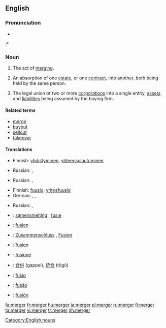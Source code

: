 ==English==

===Pronunciation===
* {{IPA|/ˈmɚdʒɝ/}}
:* {{rhymes|ɜː(r)dʒə(r)}}

===Noun===
{{en-noun}}

# The act of [[merge|merging]].
# {{law}} An absorption of one [[estate]], or one [[contract]], into another, both being held by the same person.
# {{economics}} The legal union of two or more [[corporation]]s into a single entity, [[asset]]s and [[liability|liabilities]] being assumed by the buying firm.

====Related terms====
* [[merge]]
* [[buyout]]
* [[sellout]]
* [[takeover]]

====Translations====
{{trans-top|the act of merging}}
* Finnish: [[yhdistyminen]], [[yhteensulautuminen]]
{{trans-mid}}
* Russian: {{t|ru|слияние|n|sc=Cyrl|tr=slijánije}}, {{t|ru|поглощение|n|sc=Cyrl|tr=pogloš'énije}}
{{trans-bottom}}

{{trans-top|an absorption of one estate, or one contract}}
* Russian: {{t|ru|слияние|n|sc=Cyrl|tr=slijánije}}, {{t|ru|поглощение|n|sc=Cyrl|tr=pogloš'énije}}
{{trans-mid}}
{{trans-bottom}}

{{trans-top|the legal union of two or more corporations}}
* Finnish: [[fuusio]], [[yritysfuusio]]
* German: {{t|de|Fusion|f}}, {{t|de|Firmenzusammenschluss|m}}, {{t|de|Zusammenschluss}}
{{trans-mid}}
* Russian: {{t|ru|слияние|n|sc=Cyrl|tr=slijánije}}, {{t|ru|поглощение|n|sc=Cyrl|tr=pogloš'énije}}
{{trans-bottom}}

{{checktrans-top}}
* {{ttbc|Dutch}}: [[samensmelting]] {{f}}, [[fusie]] {{f}}
* {{ttbc|French}}: [[fusion]]
* {{ttbc|German}}: [[Zusammenschluss]] {{m}}, [[Fusion]] {{f}}
* {{ttbc|Interlingua}}: [[fusion]]
* {{ttbc|Italian}}: [[fusione]] {{f}}
{{checktrans-mid}}
* {{ttbc|Japanese}}: [[合併]] (gappei), [[統合]] (tōgō)
* {{ttbc|Latin}}: [[fusio]] {{f}}
* {{ttbc|Portuguese}}: [[fusão]] {{f}}
* {{ttbc|Spanish}}: [[fusión]] {{f}}
{{checktrans-bottom}}

[[Category:English nouns]]

[[fa:merger]]
[[fr:merger]]
[[hu:merger]]
[[ja:merger]]
[[pl:merger]]
[[ru:merger]]
[[fi:merger]]
[[ta:merger]]
[[vi:merger]]
[[tr:merger]]
[[zh:merger]]
